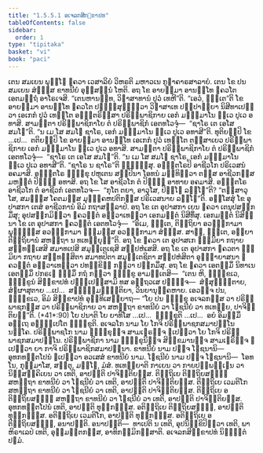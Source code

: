 ```yaml
---
title: "1.5.5.1 ອເຈລກສິກ຺ຂາປທ"
tableOfContents: false
sidebar:
  order: 1
type: "tipitaka"
basket: "vi"
book: "paci"
---
```



<DynamicBreadcrumb />

<Division number="269" book="paci">

<Paragraph number="866" book="paci">
ເຕນ ສມເຍນ ພຸທ຺ໂຘ ຠຄວາ ເວສາລິຍໍ ວິຫຣຕິ ມຫາວເນ ກູຏາຄາຣສາລາຍໍ. ເຕນ ໂຂ ປນ ສມເຍນ ສໍຆສ຺ສ ຂາທນີຍໍ ອຸສ຺ສນ຺ນໍ ໂຫຕິ. ອຖ ໂຂ ອາຍສ຺ມາ ອານນ຺ໂທ ຠຄວໂຕ ເອຕມຕ຺ຖໍ ອາໂຣເຈສິ. “ເຕນຫານນ຺ທ, ວິຆາສາທານໍ ປູວໍ ເທຫີ”ຕິ. “ເອວໍ, ຠນ຺ເຕ”ຕິ ໂຂ ອາຍສ຺ມາ ອານນ຺ໂທ ຠຄວໂຕ ປຏິສ຺ສຸຓິຕ຺ວາ ວິຆາສາເທ ປຏິປາຏິຍາ ນິສີທາເປຕ຺ວາ ເອເກກໍ ປູວໍ ເທນ຺ໂຕ ອຎ຺ຎຕຣິສ຺ສາ ປຣິພ຺ພາຊິກາຍ ເອກໍ ມຎ຺ຎມາໂນ ທ຺ເວ ປູເວ ອທາສິ. ສາມນ຺ຕາ ປຣິພ຺ພາຊິກາໂຍ ຕໍ ປຣິພ຺ພາຊິກໍ ເອຕທໂວຈຸໍ—  “ຊາໂຣ ເຕ ເອໂສ ສມໂຓ”ຕິ. “ນ ເມ ໂສ ສມໂຓ ຊາໂຣ, ເອກໍ ມຎ຺ຎມາໂນ ທ຺ເວ ປູເວ ອທາສີ”ຕິ. ທຸຕິຍມ຺ປິ ໂຂ …ເປ…  ຕຕິຍມ຺ປິ ໂຂ ອາຍສ຺ມາ ອານນ຺ໂທ ເອເກກໍ ປູວໍ ເທນ຺ໂຕ ຕສ຺ສາເຍວ ປຣິພ຺ພາຊິກາຍ ເອກໍ ມຎ຺ຎມາໂນ ທ຺ເວ ປູເວ ອທາສິ. ສາມນ຺ຕາ ປຣິພ຺ພາຊິກາໂຍ ຕໍ ປຣິພ຺ພາຊິກໍ ເອຕທໂວຈຸໍ—  “ຊາໂຣ ເຕ ເອໂສ ສມໂຓ”ຕິ. “ນ ເມ ໂສ ສມໂຓ ຊາໂຣ, ເອກໍ ມຎ຺ຎມາໂນ ທ຺ເວ ປູເວ ອທາສີ”ຕິ. “ຊາໂຣ ນ ຊາໂຣ”ຕິ ຠຓ຺ຑິໍສຸ. ອຎ຺ຎຕໂຣປິ ອາຊີວໂກ ປຣິເວສນໍ ອຄມາສິ. ອຎ຺ຎຕໂຣ ຠິກ຺ຂຸ ປຫູເຕນ ສປ຺ປິນາ ໂອທນໍ ມທ຺ທິຕ຺ວາ ຕສ຺ສ ອາຊີວກສ຺ສ ມຫນ຺ຕໍ ປິຓ຺ຑໍ ອທາສິ. ອຖ ໂຂ ໂສ ອາຊີວໂກ ຕໍ ປິຓ຺ຑໍ ອາທາຍ ອຄມາສິ. ອຎ຺ຎຕໂຣ ອາຊີວໂກ ຕໍ ອາຊີວກໍ ເອຕທໂວຈ—  “ກຸໂຕ ຕຍາ, ອາວຸໂສ, ປິຓ຺ໂຑ ລທ຺ໂຘ”ຕິ? “ຕສ຺ສາວຸໂສ, ສມຓສ຺ສ ໂຄຕມສ຺ສ ມຸຓ຺ຑຄຫປຕິກສ຺ສ ປຣິເວສນາຍ ລທ຺ໂຘ”ຕິ.
</Paragraph>

<Paragraph number="867" book="paci">
ອສ຺ໂສສຸໍ ໂຂ ອຸປາສກາ ເຕສໍ ອາຊີວການໍ ອິມໍ ກຖາສລ຺ລາປໍ. ອຖ ໂຂ ເຕ ອຸປາສກາ ເຍນ ຠຄວາ ເຕນຸປສງ຺ກມິໍສຸ; ອຸປສງ຺ກມິຕ຺ວາ ຠຄວນ຺ຕໍ ອຠິວາເທຕ຺ວາ ເອກມນ຺ຕໍ ນິສີທິໍສຸ. ເອກມນ຺ຕໍ ນິສິນ຺ນາ ໂຂ ເຕ ອຸປາສກາ ຠຄວນ຺ຕໍ ເອຕທໂວຈຸໍ—  “ອິເມ, ຠນ຺ເຕ, ຕິຕ຺ຖິຍາ ອວຓ຺ຓກາມາ ພຸທ຺ຘສ຺ສ ອວຓ຺ຓກາມາ ຘມ຺ມສ຺ສ ອວຓ຺ຓກາມາ ສໍຆສ຺ສ. ສາຘຸ, ຠນ຺ເຕ, ອຍ຺ຍາ ຕິຕ຺ຖິຍານໍ ສຫຕ຺ຖາ ນ ທເທຍ຺ຍຸນ຺”ຕິ. ອຖ ໂຂ ຠຄວາ ເຕ ອຸປາສເກ ຘມ຺ມິຍາ ກຖາຍ ສນ຺ທສ຺ເສສິ ສມາທເປສິ ສມຸຕ຺ເຕເຊສິ ສມ຺ປຫໍເສສິ. ອຖ ໂຂ ເຕ ອຸປາສກາ ຠຄວຕາ ຘມ຺ມິຍາ ກຖາຍ ສນ຺ທສ຺ສິຕາ ສມາທປິຕາ ສມຸຕ຺ເຕຊິຕາ ສມ຺ປຫໍສິຕາ ອຸຏ຺ຐາຍາສນາ ຠຄວນ຺ຕໍ ອຠິວາເທຕ຺ວາ ປທກ຺ຂິຓໍ ກຕ຺ວາ ປກ຺ກມິໍສຸ. ອຖ ໂຂ ຠຄວາ ເອຕສ຺ມິໍ ນິທາເນ ເອຕສ຺ມິໍ ປກຣເຓ ຘມ຺ມິໍ ກຖໍ ກຕ຺ວາ ຠິກ຺ຂູ ອາມນ຺ເຕສິ—  “ເຕນ ຫິ, ຠິກ຺ຂເວ, ຠິກ຺ຂູນໍ ສິກ຺ຂາປທໍ ປຎ຺ຎເປສ຺ສາມິ ທສ ອຕ຺ຖວເສ ປຏິຈ຺ຈ—  ສໍຆສຸຏ຺ຐຸຕາຍ, ສໍຆຜາສຸຕາຍ …ເປ…  ສທ຺ຘມ຺ມຏ຺ຐິຕິຍາ, ວິນຍານຸຄ຺ຄຫາຍ. ເອວຎ຺ຈ ປນ, ຠິກ຺ຂເວ, ອິມໍ ສິກ຺ຂາປທໍ ອຸທ຺ທິເສຍ຺ຍາຖ—
</Paragraph>

</Division>
<Division number="270" book="paci">

<Paragraph number="868" book="paci">
<Emphasis>“ໂຍ ປນ ຠິກ຺ຂຸ ອເຈລກສ຺ສ ວາ ປຣິພ຺ພາຊກສ຺ສ ວາ ປຣິພ຺ພາຊິກາຍ ວາ ສຫຕ຺ຖາ ຂາທນີຍໍ ວາ ໂຠຊນີຍໍ ວາ ທເທຍ຺ຍ, ປາຈິຕ຺ຕິຍນ຺”</Emphasis>ຕິ. (*41*:<Emphasis>90</Emphasis>)
</Paragraph>

</Division>
<Division number="271" book="paci">

<Paragraph number="869" book="paci">
<Emphasis>ໂຍ ປນາ</Emphasis>ຕິ ໂຍ ຍາທິໂສ …ເປ…  <Emphasis>ຠິກ຺ຂູ</Emphasis>ຕິ …ເປ…  ອຍໍ ອິມສ຺ມິໍ ອຕ຺ເຖ ອຘິປ຺ເປໂຕ ຠິກ຺ຂູຕິ.
</Paragraph>

<Paragraph number="870" book="paci">
<Emphasis>ອເຈລໂກ</Emphasis> ນາມ ໂຍ ໂກຈິ ປຣິພ຺ພາຊກສມາປນ຺ໂນ ນຄ຺ໂຄ.
</Paragraph>

<Paragraph number="871" book="paci">
<Emphasis>ປຣິພ຺ພາຊໂກ</Emphasis> ນາມ ຠິກ຺ຂຸຎ຺ຈ ສາມເຓຣຎ຺ຈ ຐເປຕ຺ວາ ໂຍ ໂກຈິ ປຣິພ຺ພາຊກສມາປນ຺ໂນ.
</Paragraph>

<Paragraph number="872" book="paci">
<Emphasis>ປຣິພ຺ພາຊິກາ</Emphasis> ນາມ ຠິກ຺ຂຸນິຎ຺ຈ ສິກ຺ຂມານຎ຺ຈ ສາມເຓຣິຎ຺ຈ ຐເປຕ຺ວາ ຍາ ກາຈິ ປຣິພ຺ພາຊິກສມາປນ຺ນາ.
</Paragraph>

<Paragraph number="873" book="paci">
<Emphasis>ຂາທນີຍໍ</Emphasis> ນາມ ປຎ຺ຈ ໂຠຊນານິ—  ອຸທກທນ຺ຕໂປນໍ ຐເປຕ຺ວາ ອວເສສໍ ຂາທນີຍໍ ນາມ.
</Paragraph>

<Paragraph number="874" book="paci">
<Emphasis>ໂຠຊນີຍໍ</Emphasis> ນາມ ປຎ຺ຈ ໂຠຊນານິ—  ໂອທໂນ, ກຸມ຺ມາໂສ, ສຕ຺ຕຸ, ມຈ຺ໂຉ, ມໍສໍ.
</Paragraph>

<Paragraph number="875" book="paci">
<Emphasis>ທເທຍ຺ຍາ</Emphasis>ຕິ ກາເຍນ ວາ ກາຍປຏິພທ຺ເຘນ ວາ ນິສ຺ສຄ຺ຄິເຍນ ວາ ເທຕິ, ອາປຕ຺ຕິ ປາຈິຕ຺ຕິຍສ຺ສ.
</Paragraph>

</Division>
<Division number="272" book="paci">

<Paragraph number="876" book="paci">
ຕິຕ຺ຖິເຍ ຕິຕ຺ຖິຍສຎ຺ຎີ ສຫຕ຺ຖາ ຂາທນີຍໍ ວາ ໂຠຊນີຍໍ ວາ ເທຕິ, ອາປຕ຺ຕິ ປາຈິຕ຺ຕິຍສ຺ສ. ຕິຕ຺ຖິເຍ ເວມຕິໂກ ສຫຕ຺ຖາ ຂາທນີຍໍ ວາ ໂຠຊນີຍໍ ວາ ເທຕິ, ອາປຕ຺ຕິ ປາຈິຕ຺ຕິຍສ຺ສ. ຕິຕ຺ຖິເຍ ອຕິຕ຺ຖິຍສຎ຺ຎີ ສຫຕ຺ຖາ ຂາທນີຍໍ ວາ ໂຠຊນີຍໍ ວາ ເທຕິ, ອາປຕ຺ຕິ ປາຈິຕ຺ຕິຍສ຺ສ.
</Paragraph>

<Paragraph number="877" book="paci">
ອຸທກທນ຺ຕໂປນໍ ເທຕິ, ອາປຕ຺ຕິ ທຸກ຺ກຏສ຺ສ. ອຕິຕ຺ຖິເຍ ຕິຕ຺ຖິຍສຎ຺ຎີ, ອາປຕ຺ຕິ ທຸກ຺ກຏສ຺ສ. ອຕິຕ຺ຖິເຍ ເວມຕິໂກ, ອາປຕ຺ຕິ ທຸກ຺ກຏສ຺ສ. ອຕິຕ຺ຖິເຍ ອຕິຕ຺ຖິຍສຎ຺ຎີ, ອນາປຕ຺ຕິ.
</Paragraph>

</Division>
<Division number="273" book="paci">

<Paragraph number="878" book="paci">
ອນາປຕ຺ຕິ—  ທາເປຕິ ນ ເທຕິ, ອຸປນິກ຺ຂິປິຕ຺ວາ ເທຕິ, ພາຫິຣາເລປໍ ເທຕິ, ອຸມ຺ມຕ຺ຕກສ຺ສ, ອາທິກມ຺ມິກສ຺ສາຕິ.

</Paragraph>
</Division>

<Paragraph number="879" type="center" book="paci">
ອເຈລກສິກ຺ຂາປທໍ ນິຏ຺ຐິຕໍ ປຐມໍ.
</Paragraph>